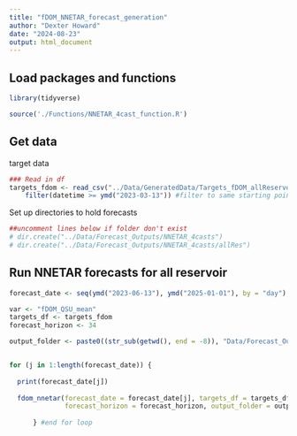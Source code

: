 ```yaml
---
title: "fDOM_NNETAR_forecast_generation"
author: "Dexter Howard"
date: "2024-08-23"
output: html_document
---
```



## Load packages and functions 

```r
library(tidyverse)

source('./Functions/NNETAR_4cast_function.R')

```


## Get data 

target data 
```r
### Read in df 
targets_fdom <- read_csv("../Data/GeneratedData/Targets_fDOM_allReservoirs.csv") |> 
    filter(datetime >= ymd("2023-03-13")) #filter to same starting point as AR and met regression


```



Set up directories to hold forecasts

```r
##uncomment lines below if folder don't exist
# dir.create("../Data/Forecast_Outputs/NNETAR_4casts")
# dir.create("../Data/Forecast_Outputs/NNETAR_4casts/allRes")

```


## Run NNETAR forecasts for all reservoir


```r

forecast_date <- seq(ymd("2023-06-13"), ymd("2025-01-01"), by = "day")

var <- "fDOM_QSU_mean"
targets_df <- targets_fdom
forecast_horizon <- 34

output_folder <- paste0((str_sub(getwd(), end = -8)), "Data/Forecast_Outputs/NNETAR_4casts/allRes/", "NNETAR_allRes_")


for (j in 1:length(forecast_date)) {
  
  print(forecast_date[j]) 
  
  fdom_nnetar(forecast_date = forecast_date[j], targets_df = targets_df, var = var, 
              forecast_horizon = forecast_horizon, output_folder = output_folder)
  
      } #end for loop


```






